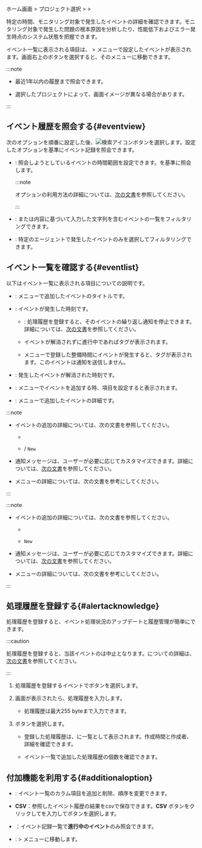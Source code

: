 ホーム画面 &gt; プロジェクト選択 &gt; <Cmdname sid="event_statistic" className="uitext" /> &gt; <Cmdname sid="event_history" className="uitext" />

特定の時間、モニタリング対象で発生したイベントの詳細を確認できます。モニタリング対象で発生した問題の根本原因を分析したり、性能低下およびエラー発生時点のシステム状態を把握できます。

<Xclude product='kubernetes,browser,url'><ImgLang img='event-history.png' desc='イベント履歴' /></Xclude>

<InDoc product='kubernetes'><ImgLang img='k8s-event-history.png' desc='イベント履歴' /></InDoc>

<InDoc product='browser'><ImgLang img='browser-event-history.png' desc='イベント履歴' /></InDoc>

<InDoc product='url'><ImgLang img='url-event-history.png' desc='イベント履歴' /></InDoc>

イベント一覧に表示される項目は、<Cmdname sid="side_event" className="uitext" /> &gt; <Cmdname sid="side_eventSetting" className="uitext" />メニューで設定したイベントが表示されます。画面右上の<Cmdname sid="event_setting" className="uitext" />ボタンを選択すると、そのメニューに移動できます。

:::note

- 最近1年以内の履歴まで照会できます。

- 選択したプロジェクトによって、画面イメージが異なる場合があります。

:::

## イベント履歴を照会する{#eventview}

次のオプションを順番に設定した後、![検索アイコン](/img/ico-btn-search.png)ボタンを選択します。設定したオプションを基準にイベント記録を照会できます。

- <Cmdname sid="time_selector" className="uitext" />: 照会しようとしているイベントの時間範囲を設定できます。<Cmdname sid="event_time" className="uitext" />を基準に照会します。

  :::note

  <Cmdname sid="time_selector" className="uitext" />オプションの利用方法の詳細については、[次の文書](usage-ui#timeselector)を参照してください。

  :::

- <Cmdname sid="filter" className="uitext" />: <Cmdname sid="event_title" className="uitext" />または<Cmdname sid="message" className="uitext" />内容に基づいて入力した文字列を含むイベントの一覧をフィルタリングできます。

<Xclude product="browser,url">

- <Cmdname sid="agent" className="uitext" />: 特定のエージェントで発生したイベントのみを選択してフィルタリングできます。

</Xclude>

## イベント一覧を確認する{#eventlist}

以下はイベント一覧に表示される項目についての説明です。

- <Cmdname sid="event_title" className="uitext" />: <Cmdname sid="event_setting" className="uitext" />メニューで追加したイベントのタイトルです。

- <Cmdname sid="event_time" className="uitext" />: イベントが発生した時刻です。

  - <Cmdname sid="sms_alert_acknowledge" className="uitext" />: 処理履歴を登録すると、そのイベントの繰り返し通知を停止できます。詳細については、[次の文書](#alertacknowledge)を参照してください。

  - イベントが解消されずに進行中であれば<Cmdname sid="in_progress" className="uitext" />タグが表示されます。

  - <Cmdname sid="sms_maintenance" className="uitext" />メニューで登録した整備時間にイベントが発生すると、<Cmdname sid="ITM07315" className="uitext" />タグが表示されます。このイベントは通知を送信しません。

- <Cmdname sid="TTL06583" className="uitext" />: 発生したイベントが解消された時刻です。

<Xclude product="browser,url">

- <Cmdname sid="oname" className="uitext" />: <Cmdname sid="event_setting" className="uitext" />メニューでイベントを追加する時、<Cmdname sid="TTL07363" className="uitext" />項目を設定すると表示されます。

</Xclude>

- <Cmdname sid="message" className="uitext" />: <Cmdname sid="event_setting" className="uitext" />メニューで追加したイベントの詳細です。

<Xclude product="amazon-cloudwatch,amazon-ecs,aws-log,azure,log,ncloud,oracle-cloud,url,sapase">

:::note

- イベントの追加の詳細については、次の文書を参照してください。

  - [<Cmdname sid="default" />](warning-notice-v2)

  - [<Cmdname sid="metrics" />](metric-warning-notice) / [<Cmdname sid="metrics" />](metric-warning-notice-new) <code className="newfunc">New</code>

- 通知メッセージは、ユーザーが必要に応じてカスタマイズできます。詳細については、[次の文書](set-notification-message)を参照してください。

- <Cmdname sid="sms_maintenance" className="uitext" />メニューの詳細については、<Link to="../management/maintenance">次の文書</Link>を参考にしてください。

:::

</Xclude>

<InDoc product="sapase">

:::note

- イベントの追加の詳細については、次の文書を参照してください。

  - [<Cmdname sid="default" />](warning-notice-v2)

  - [<Cmdname sid="metrics" />](metric-warning-notice-new) <code className="newfunc">New</code>

- 通知メッセージは、ユーザーが必要に応じてカスタマイズできます。詳細については、[次の文書](set-notification-message)を参照してください。

- <Cmdname sid="sms_maintenance" className="uitext" />メニューの詳細については、<Link to="../management/maintenance">次の文書</Link>を参考にしてください。

:::

</InDoc>

## 処理履歴を登録する{#alertacknowledge}

処理履歴を登録すると、イベント処理状況のアップデートと履歴管理が簡単にできます。

:::caution

処理履歴を登録すると、当該イベントの<Cmdname sid="TTL06149" className="uitext" />は中止となります。<Cmdname sid="TTL06149" className="uitext" />についての詳細は、[次の文書](set-receive-event#escalation)を参照してください。

:::

1. 処理履歴を登録するイベントで<Cmdname sid="sms_alert_acknowledge" className="uitext" />ボタンを選択します。

2. <Cmdname sid="sms_alert_acknowledge_add" className="uitext" />画面が表示されたら、処理履歴を入力します。

    * 処理履歴は最大255 byteまで入力できます。

3. <Cmdname sid="registration" className="uitext" />ボタンを選択します。

    * 登録した処理履歴は、<Cmdname sid="TTL08669" className="uitext" />に一覧として表示されます。作成時間と作成者、詳細を確認できます。

        <ImgLang img="event-history-add-acknowledge-history.png" desc="処理履歴詳細" />

    * イベント一覧で追加した処理履歴の個数を確認できます。

        <ImgLang img="event-history-add-acknowledge-added.png" desc="処理内容" />

## 付加機能を利用する{#additionaloption}

- <Cmdname sid="BTN06441" className="uitext" />: イベント一覧のカラム項目を追加と削除、順序を変更できます。

- **CSV**：参照したイベント履歴の結果をcsvで保存できます。**CSV** ボタンをクリックして<Cmdname sid="maximum_csv_lines" className="uitext" />を入力して<Cmdname sid="download" className="uitext" />ボタンを選択します。

- <Cmdname sid="exclude_resolved_alerts" className="uitext" />：イベント記録一覧で**進行中のイベント**のみ照会できます。

- <Cmdname sid="event_setting" className="uitext" />: <Cmdname sid="event_statistic" className="uitext" /> &gt; <Cmdname sid="event_setting" className="uitext" />メニューに移動します。


<Dbv2dataeditcolumn level={3} />
